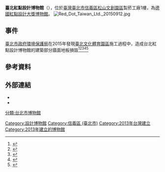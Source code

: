 {{Infobox Museum
 |name = 臺北紅點設計博物館<br/><font size="-1">Red Dot Design Museum Taipei</font>|
 |image = File:Red Dot Design Museum at Songshan Cultural and Creative Park 20150912 2.jpg
 |imagesize = 250px
 |caption = 臺北紅點設計博物館入口處
 |map_type = 
 |map_caption = 
 |latitude = 
 |longitude = 
 |established = 2013年<ref>{{cite news | title = 紅點擬撤台 北市府4天前渾然不知 | publisher = 聯合報 | url = http://udn.com/news/story/8564/1170876 | date = 2015-09-07 | author = 邱奕寧 | accessdate = 2015-09-08 | language = zh-hant | archive-date = 2015-09-08 | archive-url = https://web.archive.org/web/20150908082310/http://udn.com/news/story/8564/1170876 | dead-url = no }}</ref>
 |dissolved = 
 |coordinates = {{coord|25.043702|121.559236|display=title,inline}} 
 |location = {{ROC}}<br/>[[台北市|台北市]][[信義區_(臺北市)|信義區]][[光復南路|光復南路]]133號1樓（[[松山文創園區|松山文創園區]]製菸工廠）
 |type = 私立，設計博物館
 |visitors = 
 |director = 
 |curator = 鄭雯瑄<ref>{{cite news | title = 【蘋果直擊】紅點館裂縫多　最長可達9公尺 | publisher = 蘋果日報 | url = http://www.appledaily.com.tw/realtimenews/article/new/20150907/686393/ | date = 2015-09-07 | author = 張博亭 | accessdate = 2015-09-08 | language = zh-hant | archive-date = 2015-09-11 | archive-url = https://web.archive.org/web/20150911042425/http://www.appledaily.com.tw/realtimenews/article/new/20150907/686393/ | dead-url = no }}</ref>
 |publictransit =
 |website = {{URL|http://www.red-dot-design-museum.org/}}
}}
'''臺北紅點設計博物館'''（{{lang|en|Red Dot Design Museum Taipei}}），位於[[臺灣|臺灣]][[臺北市|臺北市]][[信義區_(臺北市)|信義區]][[松山文創園區|松山文創園區]]製菸工廠1樓，為[[德國|德國]][[紅點設計大獎|紅點設計大獎]][[博物館|博物館]]。
[[File:Red_Dot_Taiwan_Ltd._20150912.jpg|thumb]]

== 事件 == 
[[臺北市政府環境保護局|臺北市政府環境保護局]]在2015年發現[[臺北文化體育園區|臺北文化體育園區]]施工過程中，造成台北紅點設計博物館的建築部分牆面地板損毀<ref>{{cite news | title = 大巨蛋環評錯誤連篇 北市環局痛罵遠雄 | publisher = 自由時報 | url = http://news.ltn.com.tw/news/business/paper/869900 | date = 2015-04-08 | author = 葉冠妤 | accessdate = 2015-09-16 | language = zh-hant | archive-date = 2016-04-01 | archive-url = https://web.archive.org/web/20160401112533/http://news.ltn.com.tw/news/business/paper/869900 | dead-url = no }}</ref><ref>{{cite news | title = 大巨蛋損鄰不補救 市府挨批 | publisher = 中國時報 | url = http://news.housefun.com.tw/news/article/22682055890.html | date = 2014-02-13 | author = 張立勳 | accessdate = 2014-02-13 | language = zh-hant | archive-date = 2015-09-27 | archive-url = https://web.archive.org/web/20150927204314/http://news.housefun.com.tw/news/article/22682055890.html | dead-url = no }}</ref><ref>{{cite news | title = 【更新】網友爆遠雄巨蛋灌漿　松菸內部在「溢漿」 | publisher = 蘋果日報 | url = http://www.appledaily.com.tw/realtimenews/article/new/20150605/623300/ | date = 2015-06-05 | author = 陳思豪 | accessdate = 2015-09-16 | language = zh-hant | archive-date = 2015-10-09 | archive-url = https://web.archive.org/web/20151009191756/http://www.appledaily.com.tw/realtimenews/article/new/20150605/623300/ | dead-url = no }}</ref><ref>{{cite news | title = 世界奇觀？大巨蛋釀「溢漿」　遠雄竟回「很滿意」 | publisher = 三立新聞 | url = http://www.setn.com/News.aspx?NewsID=79068 | date = 2015-06-05 | author = 馬家豪、范欣餘 | accessdate = 2015-06-05 | language = zh-hant | archive-date = 2015-09-15 | archive-url = https://web.archive.org/web/20150915065241/http://www.setn.com/News.aspx?NewsID=79068 | dead-url = no }}</ref><ref>{{cite news | title = 現勘敲定修復 紅點去留下月分曉 | publisher = 聯合報 | url = http://udn.com/news/story/8564/1177320 | date = 2015-09-10 | author = 劉宛琳 | accessdate = 2015-09-19 | language = zh-hant | archive-date = 2015-10-31 | archive-url = https://web.archive.org/web/20151031133000/http://udn.com/news/story/8564/1177320 | dead-url = no }}</ref>

{{Quotation|一直以來，紅點的業務不斷成長進步。在未來，除了現有的三座紅點設計博物館，我們有可能會設立更多的分館。然而，台北紅點設計博物館的存在，和我們與其他新分館合作夥伴的洽談，沒有任何關係。每當我們成立一座新分館，都是一個獨立的決定。當然，在每一個地方，我們都需要最好的場地條件，支撐我們經常變化的展覽，展出獲獎的當代設計。目前，台北紅點設計博物館的空間狀況，遠差於我們在其他世界各地使用的展覽空間。這在台北市舉辦[[世界設計之都|世界設計之都]]的前夕，特別引人注目。我們對負責場地協商的代表持開放態度，若台北有紅點的容身之處，我們將很樂意留在這座美麗的城市。|彼得．賽克|{{Cite web |title = 即／紅點博物館發聲明　「樂意留在這座美麗的城市」 |publisher = 東森新聞 |url = http://www.appledaily.com.tw/realtimenews/article/new/20150909/687796/ |date = 2015-09-09 |author = 楊佳穎 |accessdate = 2015-09-09 |language = zh-hant |archive-date = 2016-03-04 |archive-url = https://web.archive.org/web/20160304112926/http://www.appledaily.com.tw/realtimenews/article/new/20150909/687796/ |dead-url = no }}}}

== 參考資料 ==
{{Reflist}}

==外部連結==
*{{Official website|http://www.red-dot-design-museum.org/taipei/}}
*{{facebook|reddottaipei}}

{{台灣博物館}}

[[分類:台北市博物館|分類:台北市博物館]]
[[Category:設計博物館|Category:設計博物館]]
[[Category:信義區_(臺北市)|Category:信義區 (臺北市)]]
[[Category:2013年台灣建立|Category:2013年台灣建立]]
[[Category:2013年建立的博物館|Category:2013年建立的博物館]]